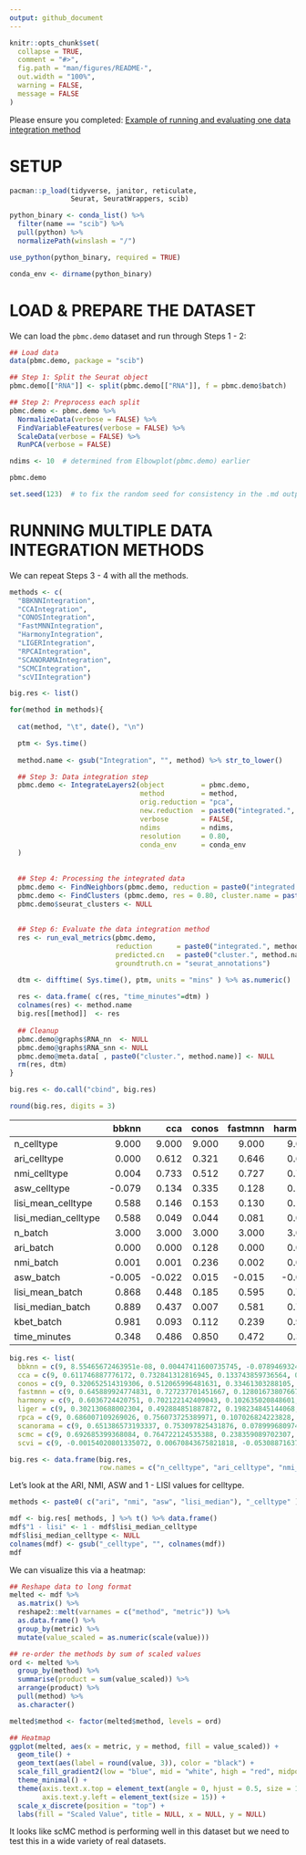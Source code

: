 ```yaml
---
output: github_document
---
```


```r
knitr::opts_chunk$set(
  collapse = TRUE,
  comment = "#>",
  fig.path = "man/figures/README-",
  out.width = "100%",
  warning = FALSE,
  message = FALSE
)
```

Please ensure you completed: [Example of running and evaluating one data integration method](scib_one_method.md)


# SETUP

```r
pacman::p_load(tidyverse, janitor, reticulate,
               Seurat, SeuratWrappers, scib)
```


```r
python_binary <- conda_list() %>%
  filter(name == "scib") %>%
  pull(python) %>% 
  normalizePath(winslash = "/")

use_python(python_binary, required = TRUE)

conda_env <- dirname(python_binary)
```


# LOAD & PREPARE THE DATASET

We can load the `pbmc.demo` dataset and run through Steps 1 - 2:

```r
## Load data
data(pbmc.demo, package = "scib")

## Step 1: Split the Seurat object
pbmc.demo[["RNA"]] <- split(pbmc.demo[["RNA"]], f = pbmc.demo$batch)

## Step 2: Preprocess each split
pbmc.demo <- pbmc.demo %>%
  NormalizeData(verbose = FALSE) %>%
  FindVariableFeatures(verbose = FALSE) %>%
  ScaleData(verbose = FALSE) %>%
  RunPCA(verbose = FALSE)

ndims <- 10  # determined from Elbowplot(pbmc.demo) earlier
```


```r
pbmc.demo
```

```r
set.seed(123)  # to fix the random seed for consistency in the .md output
```



# RUNNING MULTIPLE DATA INTEGRATION METHODS

We can repeat Steps 3 - 4 with all the methods.

```r
methods <- c(
  "BBKNNIntegration", 
  "CCAIntegration", 
  "CONOSIntegration", 
  "FastMNNIntegration", 
  "HarmonyIntegration", 
  "LIGERIntegration",
  "RPCAIntegration", 
  "SCANORAMAIntegration",
  "SCMCIntegration", 
  "scVIIntegration")

big.res <- list()

for(method in methods){
  
  cat(method, "\t", date(), "\n")

  ptm <- Sys.time()
  
  method.name <- gsub("Integration", "", method) %>% str_to_lower()

  ## Step 3: Data integration step
  pbmc.demo <- IntegrateLayers2(object         = pbmc.demo,
                                method         = method,
                                orig.reduction = "pca",
                                new.reduction  = paste0("integrated.", method.name),
                                verbose        = FALSE,
                                ndims          = ndims,
                                resolution     = 0.80,
                                conda_env      = conda_env
  )
  
  
  ## Step 4: Processing the integrated data
  pbmc.demo <- FindNeighbors(pbmc.demo, reduction = paste0("integrated.", method.name), verbose = FALSE)
  pbmc.demo <- FindClusters (pbmc.demo, res = 0.80, cluster.name = paste0("cluster.", method.name), verbose = FALSE)
  pbmc.demo$seurat_clusters <- NULL
  
  
  ## Step 6: Evaluate the data integration method
  res <- run_eval_metrics(pbmc.demo, 
                          reduction      = paste0("integrated.", method.name),  
                          predicted.cn   = paste0("cluster.", method.name),
                          groundtruth.cn = "seurat_annotations")

  dtm <- difftime( Sys.time(), ptm, units = "mins" ) %>% as.numeric()
  
  res <- data.frame( c(res, "time_minutes"=dtm) )
  colnames(res) <- method.name
  big.res[[method]]  <- res
  
  ## Cleanup
  pbmc.demo@graphs$RNA_nn  <- NULL
  pbmc.demo@graphs$RNA_snn <- NULL
  pbmc.demo@meta.data[ , paste0("cluster.", method.name)] <- NULL
  rm(res, dtm)
}

big.res <- do.call("cbind", big.res)

round(big.res, digits = 3)
```

|                     |  bbknn|    cca| conos| fastmnn| harmony| liger|   rpca| scanorama|   scmc|   scvi|
|:--------------------|------:|------:|-----:|-------:|-------:|-----:|------:|---------:|------:|------:|
|n_celltype           |  9.000|  9.000| 9.000|   9.000|   9.000| 9.000|  9.000|     9.000|  9.000|  9.000|
|ari_celltype         |  0.000|  0.612| 0.321|   0.646|   0.604| 0.302|  0.686|     0.651|  0.693| -0.002|
|nmi_celltype         |  0.004|  0.733| 0.512|   0.727|   0.702| 0.493|  0.756|     0.753|  0.765|  0.007|
|asw_celltype         | -0.079|  0.134| 0.335|   0.128|   0.103| 0.198|  0.107|     0.079|  0.238| -0.053|
|lisi_mean_celltype   |  0.588|  0.146| 0.153|   0.130|   0.146| 0.130|  0.146|     0.131|  0.072|  0.490|
|lisi_median_celltype |  0.588|  0.049| 0.044|   0.081|   0.068| 0.061|  0.068|     0.084|  0.031|  0.492|
|n_batch              |  3.000|  3.000| 3.000|   3.000|   3.000| 3.000|  3.000|     3.000|  3.000|  3.000|
|ari_batch            |  0.000|  0.000| 0.128|   0.000|   0.000| 0.221|  0.001|     0.001|  0.000|  0.000|
|nmi_batch            |  0.001|  0.001| 0.236|   0.002|   0.001| 0.310|  0.002|     0.002|  0.001|  0.001|
|asw_batch            | -0.005| -0.022| 0.015|  -0.015|  -0.003| 0.156| -0.007|    -0.003| -0.007| -0.011|
|lisi_mean_batch      |  0.868|  0.448| 0.185|   0.595|   0.742| 0.087|  0.744|     0.753|  0.730|  0.791|
|lisi_median_batch    |  0.889|  0.437| 0.007|   0.581|   0.771| 0.021|  0.774|     0.783|  0.766|  0.825|
|kbet_batch           |  0.981|  0.093| 0.112|   0.239|   0.970| 0.015|  0.799|     0.949|  0.932|  0.962|
|time_minutes         |  0.348|  0.486| 0.850|   0.472|   0.311| 0.316|  0.465|     0.479|  0.542| 12.402|


```r
big.res <- list(
  bbknn = c(9, 8.55465672463951e-08, 0.00447411600735745, -0.0789469324854648, 0.587852069646343, 0.588266959702969, 3, -0.000130064371612754, 0.00118385479778089, -0.00461596023154219, 0.86818701895912, 0.889322433401334, 0.981060606060606, 0.347564613819122), 
  cca = c(9, 0.611746887776172, 0.732841312816945, 0.133743859736564, 0.146000480449351, 0.0491668464815234, 3, 0.000100692431808576, 0.00137626598975104, -0.0223105313941484, 0.447947035898429, 0.437434759764513, 0.0928030303030303, 0.48648628393809), 
  conos = c(9, 0.320652514319306, 0.512065996481631, 0.33461303288105, 0.15279208846439, 0.0439404827033115, 3, 0.128135884884105, 0.23589050806136, 0.0145018419629165, 0.1847561195928, 0.00686165181577787, 0.111742424242424, 0.849664549032847), 
  fastmnn = c(9, 0.645889924774831, 0.727237701451667, 0.128016738076673, 0.130409876720446, 0.0806609089212558, 3, 0.0002709929317029, 0.0015144645311491, -0.0148484198186962, 0.59505010031486, 0.58107126566499, 0.238636363636364, 0.472058351834615), 
  harmony = c(9, 0.6036724420751, 0.702122142409043, 0.102635020848601, 0.145976848703457, 0.0677276450639732, 3, -0.000177548905601504, 0.00127165428458149, -0.00292319062566635, 0.741542979113607, 0.770726530001735, 0.96969696969697, 0.311196136474609), 
  liger = c(9, 0.302130688002304, 0.492884851887872, 0.198234845144068, 0.130343142660472, 0.0608963578381671, 3, 0.220959012536187, 0.310343854662033, 0.156382425763421, 0.0871957025263896, 0.0206975886863574, 0.0151515151515151, 0.316471016407013), 
  rpca = c(9, 0.686007109269026, 0.756073725389971, 0.107026824223828, 0.146337166292036, 0.0680825087882096, 3, 0.00147185015228283, 0.00230399581878841, -0.00679061721386151, 0.743972311284299, 0.773983605779771, 0.799242424242424, 0.464911985397339), 
  scanorama = c(9, 0.651386573193337, 0.753097825431876, 0.0789996809748052, 0.131108592360746, 0.0838015328799821, 3, 0.000539860509434224, 0.00160337669949618, -0.00313090980881176, 0.753105169415825, 0.782677176904662, 0.948863636363636, 0.478876948356628), 
  scmc = c(9, 0.692685399368084, 0.764722124535388, 0.238359089702307, 0.072030649636778, 0.0314588884239092, 3, 0.000229138743736034, 0.0013075410942785, -0.00695310594658975, 0.729549752806017, 0.765549593142191, 0.931818181818182, 0.541514881451925),
  scvi = c(9, -0.00154020801335072, 0.00670843675821818, -0.0530887163738029, 0.49014276653536, 0.491589137027127, 3, -0.00017461539960541, 0.00147499705646374, -0.0108434332011423, 0.791304127117875, 0.825060094994098, 0.962121212121212, 12.401539182663))

big.res <- data.frame(big.res,
                      row.names = c("n_celltype", "ari_celltype", "nmi_celltype", "asw_celltype", "lisi_mean_celltype", "lisi_median_celltype", "n_batch", "ari_batch", "nmi_batch", "asw_batch", "lisi_mean_batch", "lisi_median_batch", "kbet_batch", "time_minutes"))
```


Let's look at the ARI, NMI, ASW and 1 - LISI values for celltype.

```r
methods <- paste0( c("ari", "nmi", "asw", "lisi_median"), "_celltype" )

mdf <- big.res[ methods, ] %>% t() %>% data.frame()
mdf$"1 - lisi" <- 1 - mdf$lisi_median_celltype
mdf$lisi_median_celltype <- NULL
colnames(mdf) <- gsub("_celltype", "", colnames(mdf))
mdf
```

We can visualize this via a heatmap:

```r
## Reshape data to long format
melted <- mdf %>% 
  as.matrix() %>% 
  reshape2::melt(varnames = c("method", "metric")) %>% 
  as.data.frame() %>% 
  group_by(metric) %>% 
  mutate(value_scaled = as.numeric(scale(value)))

## re-order the methods by sum of scaled values
ord <- melted %>%
  group_by(method) %>%
  summarise(product = sum(value_scaled)) %>% 
  arrange(product) %>% 
  pull(method) %>% 
  as.character()

melted$method <- factor(melted$method, levels = ord)

## Heatmap
ggplot(melted, aes(x = metric, y = method, fill = value_scaled)) +
  geom_tile() +
  geom_text(aes(label = round(value, 3)), color = "black") +
  scale_fill_gradient2(low = "blue", mid = "white", high = "red", midpoint = 0) +
  theme_minimal() +
  theme(axis.text.x.top = element_text(angle = 0, hjust = 0.5, size = 15),
        axis.text.y.left = element_text(size = 15)) +
  scale_x_discrete(position = "top") +
  labs(fill = "Scaled Value", title = NULL, x = NULL, y = NULL)


```

It looks like scMC method is performing well in this dataset but we need to test this in a wide variety of real datasets.
